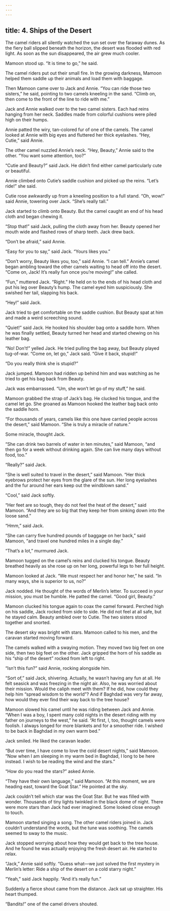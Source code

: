 ```yaml
---
---
---
```

title: 4. Ships of the Desert
---




The camel riders all silently watched the sun set over the faraway dunes. As the fiery ball slipped beneath the horizon, the desert was flooded with red light. As soon as the sun disappeared, the air grew much cooler.

Mamoon stood up. “It is time to go,” he said.

The camel riders put out their small fire. In the growing darkness, Mamoon helped them saddle up their animals and load them with baggage.

Then Mamoon came over to Jack and Annie. “You can ride those two sisters,” he said, pointing to two camels kneeling in the sand. “Climb on, then come to the front of the line to ride with me.”

Jack and Annie walked over to the two camel sisters. Each had reins hanging from her neck. Saddles made from colorful cushions were piled high on their humps.

Annie patted the wiry, tan-colored fur of one of the camels. The camel looked at Annie with big eyes and fluttered her thick eyelashes. “Hey, Cutie,” said Annie.

The other camel nuzzled Annie’s neck. “Hey, Beauty,” Annie said to the other. “You want some attention, too?”

“Cutie and Beauty?” said Jack. He didn’t find either camel particularly cute or beautiful.

Annie climbed onto Cutie’s saddle cushion and picked up the reins. “Let’s ride!” she said.

Cutie rose awkwardly up from a kneeling position to a full stand. “Oh, wow!” said Annie, towering over Jack. “She’s really tall.”

Jack started to climb onto Beauty. But the camel caught an end of his head cloth and began chewing it.

“Stop that!” said Jack, pulling the cloth away from her. Beauty opened her mouth wide and flashed rows of sharp teeth. Jack drew back.

“Don’t be afraid,” said Annie.

“Easy for you to say,” said Jack. “Yours likes you.”

“Don’t worry, Beauty likes you, too,” said Annie. “I can tell.” Annie’s camel began ambling toward the other camels waiting to head off into the desert. “Come on, Jack! It’s really fun once you’re moving!” she called.

“Fun,” muttered Jack. “Right.” He held on to the ends of his head cloth and put his leg over Beauty’s hump. The camel eyed him suspiciously. She swished her tail, slapping his back.

“Hey!” said Jack.

Jack tried to get comfortable on the saddle cushion. But Beauty spat at him and made a weird screeching sound.

“Quiet!” said Jack. He hooked his shoulder bag onto a saddle horn. When he was finally settled, Beauty turned her head and started chewing on his leather bag.

“No! Don’t!” yelled Jack. He tried pulling the bag away, but Beauty played tug-of-war. “Come on, let go,” Jack said. “Give it back, stupid!”

“Do you really think she is stupid?”

Jack jumped. Mamoon had ridden up behind him and was watching as he tried to get his bag back from Beauty.

Jack was embarrassed. “Um, she won’t let go of my stuff,” he said.

Mamoon grabbed the strap of Jack’s bag. He clucked his tongue, and the camel let go. She groaned as Mamoon hooked the leather bag back onto the saddle horn.

“For thousands of years, camels like this one have carried people across the desert,” said Mamoon. “She is truly a miracle of nature.”

Some miracle, thought Jack.

“She can drink two barrels of water in ten minutes,” said Mamoon, “and then go for a week without drinking again. She can live many days without food, too.”

“Really?” said Jack.

“She is well suited to travel in the desert,” said Mamoon. “Her thick eyebrows protect her eyes from the glare of the sun. Her long eyelashes and the fur around her ears keep out the windblown sand.”

“Cool,” said Jack softly.

“Her feet are so tough, they do not feel the heat of the desert,” said Mamoon. “And they are so big that they keep her from sinking down into the loose sand.”

“Hmm,” said Jack.

“She can carry five hundred pounds of baggage on her back,” said Mamoon, “and travel one hundred miles in a single day.”

“That’s a lot,” murmured Jack.

Mamoon tugged on the camel’s reins and clucked his tongue. Beauty breathed heavily as she rose up on her long, powerful legs to her full height.

Mamoon looked at Jack. “We must respect her and honor her,” he said. “In many ways, she is superior to us, no?”

Jack nodded. He thought of the words of Merlin’s letter. To succeed in your mission, you must be humble. He patted the camel. “Good girl, Beauty.”

Mamoon clucked his tongue again to coax the camel forward. Perched high on his saddle, Jack rocked from side to side. He did not feel at all safe, but he stayed calm. Beauty ambled over to Cutie. The two sisters stood together and snorted.

The desert sky was bright with stars. Mamoon called to his men, and the caravan started moving forward.

The camels walked with a swaying motion. They moved two big feet on one side, then two big feet on the other. Jack gripped the horn of his saddle as his “ship of the desert” rocked from left to right.



“Isn’t this fun?” said Annie, rocking alongside him.

“Sort of,” said Jack, shivering. Actually, he wasn’t having any fun at all. He felt seasick and was freezing in the night air. Also, he was worried about their mission. Would the caliph meet with them? If he did, how could they help him “spread wisdom to the world”? And if Baghdad was very far away, how would they ever find their way back to the tree house?

Mamoon slowed his camel until he was riding between Jack and Annie. “When I was a boy, I spent many cold nights in the desert riding with my father on journeys to the west,” he said. “At first, I, too, thought camels were foolish. I always longed for more blankets and for a smoother ride. I wished to be back in Baghdad in my own warm bed.”

Jack smiled. He liked the caravan leader.

“But over time, I have come to love the cold desert nights,” said Mamoon. “Now when I am sleeping in my warm bed in Baghdad, I long to be here instead. I wish to be reading the wind and the stars.”

“How do you read the stars?” asked Annie.

“They have their own language,” said Mamoon. “At this moment, we are heading east, toward the Goat Star.” He pointed at the sky.

Jack couldn’t tell which star was the Goat Star. But he was filled with wonder. Thousands of tiny lights twinkled in the black dome of night. There were more stars than Jack had ever imagined. Some looked close enough to touch.

Mamoon started singing a song. The other camel riders joined in. Jack couldn’t understand the words, but the tune was soothing. The camels seemed to sway to the music.

Jack stopped worrying about how they would get back to the tree house. And he found he was actually enjoying the fresh desert air. He started to relax.

“Jack,” Annie said softly. “Guess what—we just solved the first mystery in Merlin’s letter: Ride a ship of the desert on a cold starry night.”

“Yeah,” said Jack happily. “And it’s really fun.”

Suddenly a fierce shout came from the distance. Jack sat up straighter. His heart thumped.

“Bandits!” one of the camel drivers shouted.